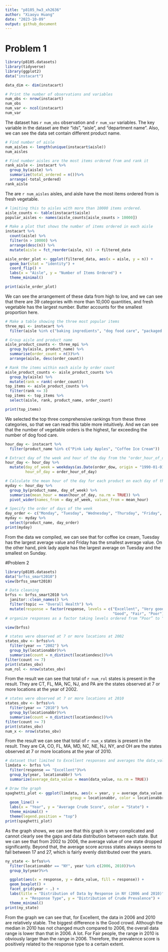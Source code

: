 ```yaml
---
title: "p8105_hw3_xh2636"
author: "Xiaoyu Huang"
date: "2023-10-09"
output: github_document
---
```


# Problem 1
```r
library(p8105.datasets)
library(tidyverse)
library(ggplot2)
data("instacart")
```

```r
data_dim <- dim(instacart)

# Print the number of observations and variables
num_obs <- nrow(instacart)
num_obs
num_var <- ncol(instacart)
num_var
```

The dataset has `r num_obs` observation and `r num_var` variables. The key variable in the dataset are their “ids”, “aisle”, and “department name”. Also, we can see the data set contain different product name.

```r
# Find number of aisle
num_aisles <- length(unique(instacart$aisle))
num_aisles
```

```r
# Find number aisles are the most items ordered from and rank it
rank_aisle <- instacart %>%
  group_by(aisle) %>%
  summarize(total_ordered = n())%>%
  arrange(-total_ordered)
rank_aisle
```

The are `r num_aisles` aisles, and aisle have the most items ordered from is fresh vegetable.

```r
# limiting this to aisles with more than 10000 items ordered.
aisle_counts <- table(instacart$aisle)
popular_aisles <- names(aisle_counts[aisle_counts > 10000])
```

```r
# Make a plot that shows the number of items ordered in each aisle
instacart %>%
  count(aisle) %>%
  filter(n > 10000) %>%
  arrange(desc(n)) %>%
  mutate(aisle = fct_reorder(aisle, n)) -> filtered_data

aisle_order_plot <- ggplot(filtered_data, aes(x = aisle, y = n)) +
  geom_bar(stat = "identity") +
  coord_flip() +
  labs(x = "Aisle", y = "Number of Items Ordered") +
  theme_minimal()

print(aisle_order_plot)
```

We can see the arrangement of these data from high to low, and we can see that there are 39 categories with more than 10,000 quantities, and fresh vegetable has the largest number. Butter accounts for the smallest proportion here.

```r
# Make a table showing the three most popular items
three_mpi <- instacart %>%
  filter(aisle %in% c("baking ingredients", "dog food care", "packaged vegetables fruits"))

# Group aisle and product name
aisle_product_counts <- three_mpi %>%
  group_by(aisle, product_name) %>%
  summarise(order_count = n())%>%
  arrange(aisle, desc(order_count))

# Rank the items within each aisle by order count
aisle_product_counts <- aisle_product_counts %>%
  group_by(aisle) %>%
  mutate(rank = rank(-order_count))
top_items <- aisle_product_counts %>%
  filter(rank <= 3)
top_items <- top_items %>%
  select(aisle, rank, product_name, order_count)

print(top_items)
```

We selected the top three comprehensive rankings from these three categories, so that we can read this table more intuitively. And we can see that the number of vegetable orders is the highest, far exceeding the number of dog food care.

```r
hour_day <- instacart %>%
  filter(product_name %in% c("Pink Lady Apples", "Coffee Ice Cream"))

# Extract day of the week and hour of the day from the "order_hour_of_day" column
hour_day <- hour_day %>%
  mutate(day_of_week = weekdays(as.Date(order_dow, origin = "1990-01-01")),
         hour_of_day = order_hour_of_day)

# Calculate the mean hour of the day for each product on each day of the week
myday <- hour_day %>%
  group_by(product_name, day_of_week) %>%
  summarise(mean_hour = mean(hour_of_day, na.rm = TRUE)) %>%
  pivot_wider(names_from = day_of_week, values_from = mean_hour)

# Specify the order of days of the week
day_order <- c("Monday", "Tuesday", "Wednesday", "Thursday", "Friday", "Saturday", "Sunday")
myday <- myday %>%
  select(product_name, day_order)
print(myday)
```

From the data we compiled, we can see that for coffee ice cream, Tuesday has the largest average value and Friday has the smallest average value. On the other hand, pink lady apple has the largest average on Tuesday and the smallest on Sunday.

#Problem 2
```r
library(p8105.datasets)
data("brfss_smart2010")
view(brfss_smart2010)
```

```r
# Data cleaning 
brfss <- brfss_smart2010 %>%
  janitor::clean_names() %>%
  filter(topic == "Overall Health") %>%
  mutate(response = factor(response, levels = c("Excellent", "Very good", 
                                                "Good", "Fair", "Poor")))
# organize responses as a factor taking levels ordered from “Poor” to “Excellent”

view(brfss)
```

```r
# states were observed at 7 or more locations at 2002
states_obv <- brfss%>%
  filter(year == "2002") %>%
  group_by(locationabbr)%>%
  summarise(count = n_distinct(locationdesc))%>%
filter(count >= 7)
print(states_obv)
num_rol <- nrow(states_obv)
```

From the result we can see that total of `r num_rol` states is present in the result. They are CT, FL, MA, NC, NJ, and PA are the states observed at 7 or more locations at the year of 2002. 

```r
# states were observed at 7 or more locations at 2010
states_obv <- brfss%>%
  filter(year == "2010") %>%
  group_by(locationabbr)%>%
  summarise(count = n_distinct(locationdesc))%>%
filter(count >= 7)
print(states_obv)
num_x <- nrow(states_obv)
```
From the result we can see that total of `r num_x` states is present in the result. They are CA, CO, FL, MA, MD, NC, NE, NJ, NY, and OH are the states observed at 7 or more locations at the year of 2010. 

```r
# dataset that limited to Excellent responses and averages the data_value across locations
limdata <- brfss %>%
  filter(response == "Excellent")%>%
  group_by(year, locationabbr) %>%
  summarize(average_data_value = mean(data_value, na.rm = TRUE))

# Draw the graph 
spaghetti_plot <- ggplot(limdata, aes(x = year, y = average_data_value, 
                             group = locationabbr, color = locationabbr)) +
  geom_line() +
  labs(x = "Year", y = "Average Crude Score", color = "State") +
  theme_minimal() +
  theme(legend.position = "top")
print(spaghetti_plot)
```

As the graph shows, we can see that this graph is very complicated and cannot clearly see the gaps and data distribution between each state. But we can see that from 2002 to 2006, the average value of one state dropped significantly. Beyond that, the average score across states always seems to fall between 17 and 27, which is fairly evenly distributed over the years.

```r
ny_state <- brfss%>%
  filter(locationabbr == "NY", year %in% c(2006, 2010))%>%
  group_by(year)%>%

  ggplot(aes(x = response, y = data_value, fill = response)) +
  geom_boxplot() +
  facet_grid(year ~ .) +
  labs(title = "Distribution of Data by Response in NY (2006 and 2010)",
       x = "Response Type", y = "Distribution of Crude Prevalence") +
  theme_minimal()
print(ny_state)
```

From the graph we can see that, for Excellent, the data in 2006 and 2010 are relatively stable. The biggest difference is the Good crowd. Although the median in 2010 has not changed much compared to 2006, the overall data range is lower than that in 2006. A lot. For Fair people, the range in 2010 is obviously larger than the range in 2006. Therefore, the prevalence score is positively related to the response type to a certain extent.
